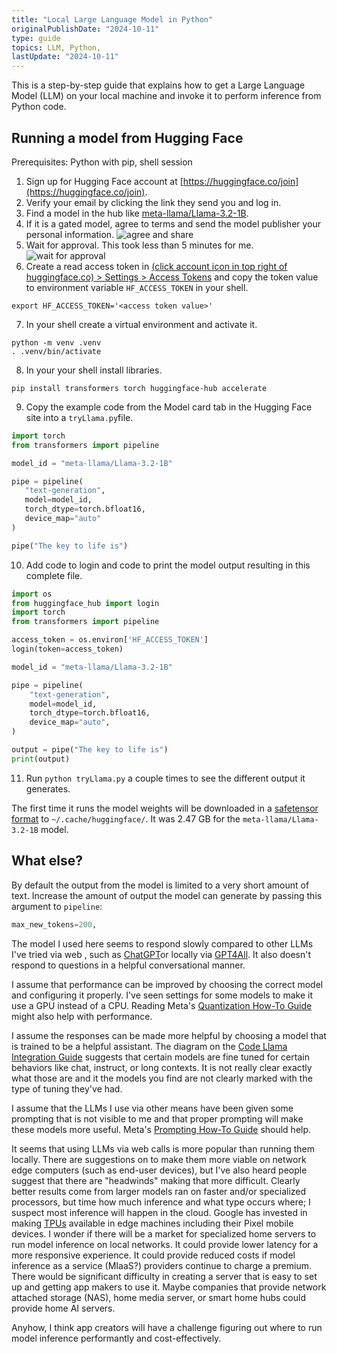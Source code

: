 ```yaml
---
title: "Local Large Language Model in Python"
originalPublishDate: "2024-10-11"
type: guide
topics: LLM, Python, 
lastUpdate: "2024-10-11"
---
```


This is a step-by-step guide that explains how to get a Large Language Model (LLM) on your local machine and invoke it to perform inference from Python code.  

## Running a model from Hugging Face

Prerequisites: Python with pip, shell session

1. Sign up for Hugging Face account at [https://huggingface.co/join](https://huggingface.co/join).
2. Verify your email by clicking the link they send you and log in.
3. Find a model in the hub like [meta-llama/Llama-3.2-1B](https://huggingface.co/meta-llama/Llama-3.2-1B).
4. If it is a gated model, agree to terms and send the model publisher your personal information.
![agree and share](./metaLllamAgreeToShare.png "agree and share")
5. Wait for approval. This took less than 5 minutes for me.
![wait for approval](./metaLlamaWaitForApproval.png "wait for approval")
6. Create a read access token in [(click account icon in top right of huggingface.co) > Settings > Access Tokens](https://huggingface.co/settings/tokens) and copy the token value to environment variable `HF_ACCESS_TOKEN` in your shell.

``` shell
export HF_ACCESS_TOKEN='<access token value>'
```

7. In your shell create a virtual environment and activate it.

``` shell
python -m venv .venv
. .venv/bin/activate
```

8. In your your shell install libraries.

``` shell
pip install transformers torch huggingface-hub accelerate
```

9. Copy the example code from the Model card tab in the Hugging Face site into a `tryLlama.py`file.

 ``` python
import torch
from transformers import pipeline

model_id = "meta-llama/Llama-3.2-1B"

pipe = pipeline(
    "text-generation", 
    model=model_id, 
    torch_dtype=torch.bfloat16, 
    device_map="auto"
)

pipe("The key to life is")
 
 ```

10. Add code to login and code to print the model output resulting in this complete file.

``` python
import os
from huggingface_hub import login
import torch
from transformers import pipeline

access_token = os.environ['HF_ACCESS_TOKEN']
login(token=access_token)

model_id = "meta-llama/Llama-3.2-1B"

pipe = pipeline(
    "text-generation",
    model=model_id,
    torch_dtype=torch.bfloat16,
    device_map="auto",
)

output = pipe("The key to life is")
print(output)

```
 
11. Run `python tryLlama.py` a couple times to see the different output it generates.

The first time it runs the model weights will be downloaded in a [safetensor format](https://huggingface.co/docs/safetensors/en/index) to `~/.cache/huggingface/`. It was 2.47 GB for the `meta-llama/Llama-3.2-1B` model.

## What else?

By default the output from the model is limited to a very short amount of text. Increase the amount of output the model can generate by passing this argument to `pipeline`:
```python
max_new_tokens=200,
```

The model I used here seems to respond slowly compared to other LLMs I've tried via web , such as [ChatGPT](https://chatgpt.com/)or locally via [GPT4All](https://www.nomic.ai/gpt4all). It also doesn't respond to questions in a helpful conversational manner.

I assume that performance can be improved by choosing the correct model and configuring it properly. I've seen settings for some models to make it use a GPU instead of a CPU. Reading Meta's [Quantization How-To Guide](https://www.llama.com/docs/how-to-guides/quantization) might also help with performance.

I assume the responses can be made more helpful by choosing a model that is trained to be a helpful assistant. The diagram on the [Code Llama Integration Guide](https://www.llama.com/docs/integration-guides/meta-code-llama) suggests that certain models are fine tuned for certain behaviors like chat, instruct, or long contexts. It is not really clear exactly what those are and it the models you find are not clearly marked with the type of tuning they've had.

I assume that the LLMs I use via other means have been given some prompting that is not visible to me and that proper prompting will make these models more useful. Meta's [Prompting How-To Guide](https://www.llama.com/docs/how-to-guides/prompting) should help.

It seems that using LLMs via web calls is more popular than running them locally. There are suggestions on to make them more viable on network edge computers (such as end-user devices), but I've also heard people suggest that there are "headwinds" making that more difficult. Clearly better results come from larger models ran on faster and/or specialized processors, but time how much inference and what type occurs where; I suspect most inference will happen in the cloud. Google has invested in making [TPUs](https://en.wikipedia.org/wiki/Tensor_Processing_Unit) available in edge machines including their Pixel mobile devices. I wonder if there will be a market for specialized home servers to run model inference on local networks. It could provide lower latency for a more responsive experience. It could provide reduced costs if model inference as a service (MIaaS?) providers continue to charge a premium. There would be significant difficulty in creating a server that is easy to set up and getting app makers to use it. Maybe companies that provide network attached storage (NAS), home media server, or smart home hubs could provide home AI servers.

Anyhow, I think app creators will have a challenge figuring out where to run model inference performantly and cost-effectively.


